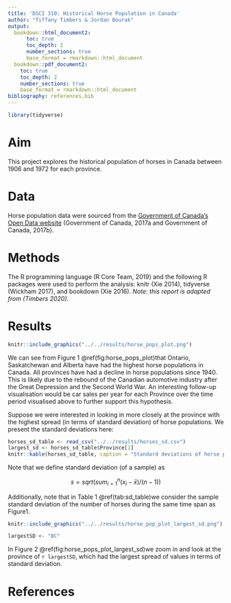 ```yaml
---
title: 'DSCI 310: Historical Horse Population in Canada'
author: "Tiffany Timbers & Jordan Bourak"
output:
  bookdown::html_document2:
      toc: true
      toc_depth: 2
      number_sections: true
      base_format = rmarkdown::html_document
  bookdown::pdf_document2:
    toc: true
    toc_depth: 2
    number_sections: true
    base_format = rmarkdown::html_document
bibliography: references.bib
---
```


```r
library(tidyverse)
```

# Aim

This project explores the historical population of horses in Canada between 1906 and 1972 for each province.

# Data

Horse population data were sourced from the [Government of Canada's Open Data website](http://open.canada.ca/en/open-data) (Government of Canada, 2017a and Government of Canada, 2017b).

# Methods

The R programming language (R Core Team, 2019) and the following R packages were used to perform the analysis: knitr (Xie 2014), tidyverse (Wickham 2017), and bookdown (Xie 2016). *Note: this report is adapted from (Timbers 2020).*

# Results

```r
knitr::include_graphics("../../results/horse_pops_plot.png")
```

We can see from Figure 1 \@ref(fig:horse_pops_plot)that Ontario, Saskatchewan and Alberta have had the highest horse populations in Canada. All provinces have had a decline in horse populations since 1940. This is likely due to the rebound of the Canadian automotive industry after the Great Depression and the Second World War. An interesting follow-up visualisation would be car sales per year for each Province over the time period visualised above to further support this hypothesis.

Suppose we were interested in looking in more closely at the province with the highest spread (in terms of standard deviation) of horse populations. We present the standard deviations here:

```r
horses_sd_table <- read_csv("../../results/horses_sd.csv")
largest_sd <- horses_sd_table$Province[1]
knitr::kable(horses_sd_table, caption = "Standard deviations of horse populations for all provinces in Canada from 1906 - 1972")
```

Note that we define standard deviation (of a sample) as

$$s = sqrt( sum_{i = 1}^n(x_i - \bar{x}) / (n-1))$$

Additionally, note that in Table 1 \@ref(tab:sd_table)we consider the sample standard deviation of the number of horses during the same time span as Figure1.

```r
knitr::include_graphics("../../results/horse_pop_plot_largest_sd.png")
```

```r
largestSD <- "BC"
```

In Figure 2 \@ref(fig:horse_pops_plot_largest_sd)we zoom in and look at the province of `r largestSD`, which had the largest spread of values in terms of standard deviation.

# References
